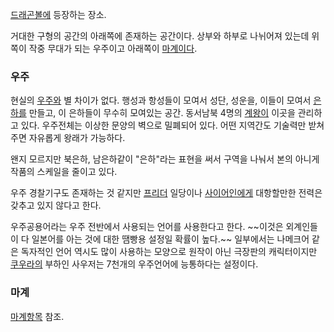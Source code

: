[[드래곤볼]]에 등장하는 장소.

거대한 구형의 공간의 아래쪽에 존재하는 공간이다. 상부와 하부로 나뉘어져 있는데 위쪽이 작중 무대가 되는 우주이고 아래쪽이 [[마계]]이다.

=== 우주 ===
현실의 [[우주]]와 별 차이가 없다. 행성과 항성들이 모여서 성단, 성운을, 이들이 모여서 [[은하]]를 만들고, 이 은하들이 무수히 모여있는 공간. 동서남북 4명의 [[계왕]]이 이곳을 관리하고 있다. 우주전체는 이상한 문양의 벽으로 밀폐되어 있다. 어떤 지역간도 기술력만 받쳐주면 자유롭게 왕래가 가능하다.

왠지 모르지만 북은하, 남은하같이 "은하"라는 표현을 써서 구역을 나눠서 본의 아니게 작품의 스케일을 줄이고 있다.

우주 경찰기구도 존재하는 것 같지만 [[프리더]] 일당이나 [[사이어인]]에게 대항할만한 전력은 갖추고 있지 않다고 한다.

우주공용어라는 우주 전반에서 사용되는 언어를 사용한다고 한다. ~~이것은 외계인들이 다 일본어를 아는 것에 대한 땜빵용 설정일 확률이 높다.~~ 일부에서는 나메크어 같은 독자적인 언어 역시도 많이 사용하는 모양으로 원작이 아닌 극장판의 캐릭터이지만 [[쿠우라]]의 부하인 사우저는 7천개의 우주언어에 능통하다는 설정이다.

=== 마계 ===
[[마계]]항목 참조.
